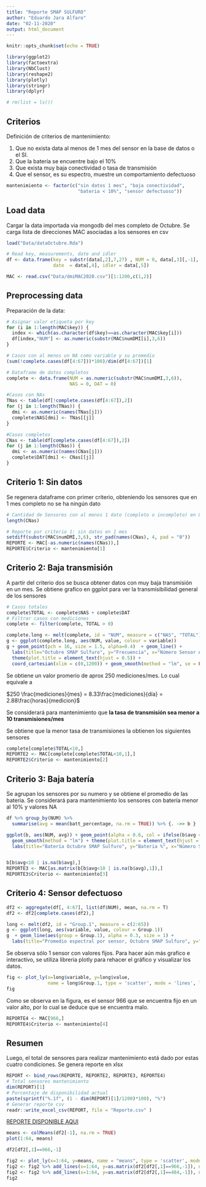 ```yaml
---
title: "Reporte SMAP SULFURO"
author: "Eduardo Jara Alfaro"
date: "02-11-2020"
output: html_document
---
```


```r
knitr::opts_chunk$set(echo = TRUE)

library(ggplot2)
library(factoextra)
library(NbClust)
library(reshape2)
library(plotly)
library(stringr)
library(dplyr)

# rm(list = ls())
```

## Criterios

Definición de criterios de mantenimiento:

1. Que no exista data al menos de 1 mes del sensor en la base de datos o el SI.
2. Que la batería se encuentre bajo el 10%
3. Que exista muy baja conectividad o tasa de transmisión
4. Que el sensor, es su espectro, muestre un comportamiento defectuoso

```r
mantenimiento <- factor(c("sin datos 1 mes", "baja conectividad", 
                          "bateria < 10%", "sensor defectuoso"))
```


## Load data

Cargar la data importada via mongodb del mes completo de Octubre. Se carga lista de direcciones MAC
asociadas a los sensores en csv

```r
load("Data/dataOctubre.Rda")

# Read key, measurements, date and idler 
df <- data.frame(key = substr(data[,2],7,27) , NUM = 0, data[,3][,-1], 
                 date  = data[,4], idler = data[,5])

MAC <- read.csv("Data/dmiMAC2020.csv")[1:1200,c(1,2)]

```

## Preprocessing data

Preparación de la data:

```r

# Asignar valor etiqueta por key
for (i in 1:length(MAC$key)) {
  index <- which(as.character(df$key)==as.character(MAC$key[i]))
  df[index,"NUM"] <- as.numeric(substr(MAC$numDMI[i],3,6))
} 

# Casos con al menos un NA como variable y su promedio 
(sum(!complete.cases(df[4:67]))*100)/dim(df[4:67])[1]

# Dataframe de datos completos
complete <- data.frame(NUM = as.numeric(substr(MAC$numDMI,3,6)), 
                       NAS = 0, DAT = 0)

#Casos con NAs
TNas <- table(df[!complete.cases(df[4:67]),2])
for (j in 1:length(TNas)) {
  dmi <- as.numeric(names(TNas[j]))
  complete$NAS[dmi] <- TNas[[j]]
} 

#Casos completos
CNas <- table(df[complete.cases(df[4:67]),2])
for (j in 1:length(CNas)) {
  dmi <- as.numeric(names(CNas[j]))
  complete$DAT[dmi] <- CNas[[j]]
} 


```

## Criterio 1: Sin datos

Se regenera dataframe con primer criterio, obteniendo los sensores que en 1 mes completo
no se ha ningún dato

```r

# Cantidad de Sensores con al menos 1 dato (completo o incompleto) en Octubre
length(CNas)

# Reporte por criterio 1: sin datos en 1 mes
setdiff(substr(MAC$numDMI,3,6), str_pad(names(CNas), 4, pad = "0"))
REPORTE <- MAC[-as.numeric(names(CNas)),]
REPORTE$Criterio <- mantenimiento[1]

```



## Criterio 2: Baja transmisión

A partir del criterio dos se busca obtener datos con muy baja transmisión en un mes. Se obtiene
grafico en ggplot para ver la transmisibilidad general de los sensores
```r

# Casos totales 
complete$TOTAL <- complete$NAS + complete$DAT
# Filtrar casos con mediciones
complete <- filter(complete, TOTAL > 0)

complete.long <- melt(complete, id = "NUM", measure = c("NAS", "TOTAL"))
g <- ggplot(complete.long, aes(NUM, value, colour = variable)) 
g + geom_point(pch = 16, size = 1.5, alpha=0.4)  + geom_line() +
  labs(title="Octubre SMAP Sulfuro", y="Frecuencia", x="Número Sensor AA-") +
  theme(plot.title = element_text(hjust = 0.5)) +
  coord_cartesian(xlim = c(0,1200)) + geom_smooth(method = "lm", se = FALSE)


```

Se obtiene un valor promerio de aprox 250 mediciones/mes. Lo cual equivale a 

$250 \frac{mediciones}{mes} = 8.33\frac{mediciones}{día} =  2.88\frac{horas}{medicion}$

Se considerará para mantenimiento que **la tasa de transmisión sea menor a 10 transmisiones/mes**

Se obtiene que la menor tasa de transmisiones la obtienen los siguientes sensores

```r
complete[complete$TOTAL<10,]
REPORTE2 <- MAC[complete[complete$TOTAL<10,1],]
REPORTE2$Criterio <- mantenimiento[2]
```



## Criterio 3: Baja batería

Se agrupan los sensores por su numero y se obtiene el promedio de las bateria. Se considerará
para mantenimiento los sensores con batería menor al 10% y valores NA


```r

df %>% group_by(NUM) %>% 
  summarise(avg = mean(batt_percentage, na.rm = TRUE)) %>% {. ->> b }

ggplot(b, aes(NUM, avg)) + geom_point(alpha = 0.6, col = ifelse(b$avg < 10,'red','green')) + 
  geom_smooth(method = "lm") + theme(plot.title = element_text(hjust = 0.5)) +
  labs(title="Batería Octubre SMAP Sulfuro", y="Bateria %", x="Número Sensor AA-") 


b[b$avg<10 | is.na(b$avg),]
REPORTE3 <- MAC[as.matrix(b[b$avg<10 | is.na(b$avg),1]),]
REPORTE3$Criterio <- mantenimiento[3]


```


## Criterio 4: Sensor defectuoso

```r

df2 <- aggregate(df[, 4:67], list(df$NUM), mean, na.rm = T)
df2 <- df2[complete.cases(df2),]

long <- melt(df2, id = "Group.1", measure = c(2:65))
g <- ggplot(long, aes(variable, value, colour = Group.1)) 
g  + geom_line(aes(group = Group.1), alpha = 0.3, size = 1) +
  labs(title="Promedio espectral por sensor, Octubre SMAP Sulfuro", y="Frecuencia", x="Número Sensor AA-XXXX", colour = "DMI") + theme(plot.title = element_text(hjust = 0.5), axis.text.x = element_text(angle=90, hjust=1, vjust = 1, size=5)) + scale_color_gradient(low = "blue", high = "lightblue")

```

Se observa sólo 1 sensor con valores fijos. Para hacer aún más grafico e interactivo, se utiliza
libreria plotly para rehacer el gráfico y visualizar los datos.

```r
fig <- plot_ly(x=long$variable, y=long$value, 
               name = long$Group.1, type = 'scatter', mode = 'lines', line = list(width = 1))
fig
```
Como se observa en la figura, es el sensor 966 que se encuentra fijo en un valor alto, por lo cual
se deduce que se encuentra malo.

```r
REPORTE4 <- MAC[966,]
REPORTE4$Criterio <- mantenimiento[4]
```

## Resumen

Luego, el total de sensores para realizar mantenimiento está dado por estas cuatro condiciones. 
Se genera reporte en xlsx

```r
REPORT <- bind_rows(REPORTE, REPORTE2, REPORTE3, REPORTE4)
# Total sensores mantenimiento
dim(REPORT)[1]
# Porcentaje de disponibilidad actual
paste(sprintf("%.1f", (1 - dim(REPORT)[1]/1200)*100), "%")
# Generar reporte csv
readr::write_excel_csv(REPORT, file = "Reporte.csv" )
```
[REPORTE DISPONIBLE AQUI](https://github.com/LeerySpice/SMAP_oxido/blob/main/Reporte.csv)




```r
means <- colMeans(df2[-1], na.rm = TRUE)
plot(1:64, means)

df2[df2[,1]==966,-1]

fig2 <- plot_ly(x=1:64, y=means, name = "means", type = 'scatter', mode = 'lines', line = list(width = 1))
fig2 <- fig2 %>% add_lines(x=1:64, y=as.matrix(df2[df2[,1]==966,-1]), name = "966",type = 'scatter', mode = 'lines', line = list(width = 1))
fig2 <- fig2 %>% add_lines(x=1:64, y=as.matrix(df2[df2[,1]==484,-1]), name = "484",type = 'scatter', mode = 'lines', line = list(width = 1))
fig2

```

